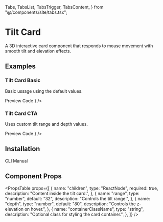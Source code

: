   Tabs,
  TabsList,
  TabsTrigger,
  TabsContent,
} from "@/components/site/tabs.tsx";


# Tilt Card

A 3D interactive card component that responds to mouse movement with smooth tilt and elevation effects.

## Examples

### Tilt Card Basic

Basic ussage using the default values.

<Tabs defaultValue="preview" className="">
  <TabsList>
    <TabsTrigger value="preview">Preview</TabsTrigger>
    <TabsTrigger value="code">Code</TabsTrigger>
  </TabsList>
  <TabsContent value="preview">
    <ComponentRenderer component={<TiltCardBasic />} />
  </TabsContent>
  <TabsContent value="code">
    <CodeBlock filePath="src/app/docs/tilt-card/tilt-card-basic.tsx" />
  </TabsContent>
</Tabs>

### Tilt Card CTA

Uses custom tilt range and depth values.

<Tabs defaultValue="preview" className="">
  <TabsList>
    <TabsTrigger value="preview">Preview</TabsTrigger>
    <TabsTrigger value="code">Code</TabsTrigger>
  </TabsList>
  <TabsContent value="preview">
    <ComponentRenderer component={<TiltCardCTA />} />
  </TabsContent>
  <TabsContent value="code">
    <CodeBlock filePath="src/app/docs/tilt-card/tilt-card-cta.tsx" />
  </TabsContent>
</Tabs>

## Installation

<Tabs defaultValue="cli" className="">
  <TabsList>
    <TabsTrigger value="cli">CLI</TabsTrigger>
    <TabsTrigger value="manual">Manual</TabsTrigger>
  </TabsList>
  <TabsContent value="cli">
    <Cli command={`add "https://ui.rechesoares.com/registry/tilt-card.json"`} />
  </TabsContent>

  <TabsContent value="manual">
    <CodeBlock filePath="src/components/core/tilt-card.tsx" />
  </TabsContent>
</Tabs>

## Component Props

<PropsTable
  props={[
    {
      name: "children",
      type: "ReactNode",
      required: true,
      description: "Content inside the tilt card.",
    },
    {
      name: "range",
      type: "number",
      default: "32",
      description: "Controls the tilt range.",
    },
    {
      name: "depth",
      type: "number",
      default: "80",
      description: "Controls the z-elevation on hover.",
    },
    {
      name: "containerClassName",
      type: "string",
      description: "Optional class for styling the card container.",
    },
  ]}
/>
